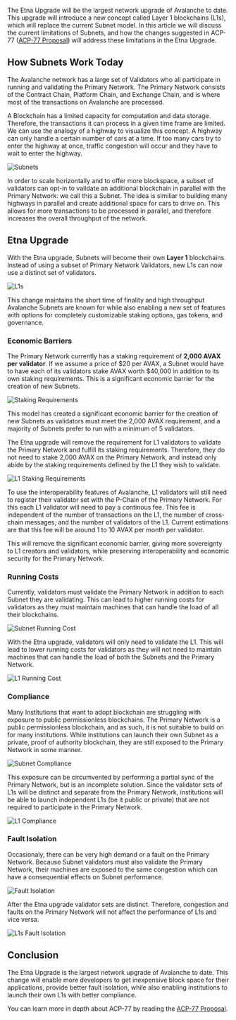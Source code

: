 
The <GlossaryTerm>Etna Upgrade</GlossaryTerm> will be the largest network upgrade of <GlossaryTerm>Avalanche</GlossaryTerm> to date. This upgrade will introduce a new concept called Layer 1 blockchains (L1s), which will replace the current Subnet model. In this article we will discuss the current limitations of Subnets, and how the changes suggested in <GlossaryTerm>ACP-77</GlossaryTerm> ([ACP-77 Proposal](https://github.com/avalanche-foundation/ACPs/blob/main/ACPs/77-reinventing-subnets/README.md)) will address these limitations in the Etna Upgrade.

<YouTube id="6t2agl0J0OU" />

## How Subnets Work Today

The Avalanche network has a large set of <GlossaryTerm>Validator</GlossaryTerm>s who all participate in running and validating the <GlossaryTerm>Primary Network</GlossaryTerm>. The Primary Network consists of the <GlossaryTerm>Contract Chain</GlossaryTerm>, <GlossaryTerm>Platform Chain</GlossaryTerm>, and <GlossaryTerm>Exchange Chain</GlossaryTerm>, and is where most of the transactions on Avalanche are processed.

A <GlossaryTerm>Blockchain</GlossaryTerm> has a limited capacity for computation and data storage. Therefore, the transactions it can process in a given time frame are limited. We can use the analogy of a highway to visualize this concept. A highway can only handle a certain number of cars at a time. If too many cars try to enter the highway at once, traffic congestion will occur and they have to wait to enter the highway.

![Subnets](/common-images/multi-chain-architecture/etna-upgrade/subnets.png)

In order to scale horizontally and to offer more blockspace, a subset of validators can opt-in to validate an additional blockchain in parallel with the Primary Network: we call this a Subnet. The idea is similiar to building many highways in parallel and create additional space for cars to drive on. This allows for more transactions to be processed in parallel, and therefore increases the overall throughput of the network.

## Etna Upgrade

With the Etna upgrade, Subnets will become their own **Layer 1** blockchains. Instead of using a subset of Primary Network Validators, new L1s can now use a distinct set of validators.

![L1s](/common-images/multi-chain-architecture/etna-upgrade/l1s.png)

This change maintains the short time of finality and high throughput Avalanche Subnets are known for while also enabling a new set of features with options for completely customizable staking options, gas tokens, and governance.

### Economic Barriers

The Primary Network currently has a staking requirement of **2,000 AVAX per validator**. If we assume a price of \$20 per AVAX, a Subnet would have to have each of its validators stake AVAX worth \$40,000 in addition to its own staking requirements. This is a significant economic barrier for the creation of new Subnets.

![Staking Requirements](/common-images/multi-chain-architecture/etna-upgrade/subnets-staking-requirements.png)

This model has created a significant economic barrier for the creation of new Subnets as validators must meet the 2,000 AVAX requirement, and a majority of Subnets prefer to run with a minimum of 5 validators.

The Etna upgrade will remove the requirement for L1 validators to validate the Primary Network and fulfill its staking requirements. Therefore, they do not need to stake 2,000 AVAX on the Primary Network, and instead only abide by the staking requirements defined by the L1 they wish to validate.

![L1 Staking Requirements](/common-images/multi-chain-architecture/etna-upgrade/l1s-staking-requirement.png)

To use the interoperability features of Avalanche, L1 validators will still need to register their validator set with the P-Chain of the Primary Network. For this each L1 validator will need to pay a continous fee. This fee is independent of the number of transactions on the L1, the number of cross-chain messages, and the number of validators of the L1. Current estimations are that this fee will be around 1 to 10 AVAX per month per validator.

This will remove the significant economic barrier, giving more sovereignty to L1 creators and validators, while preserving interoperability and economic security for the Primary Network.

### Running Costs

Currently, validators must validate the Primary Network in addition to each Subnet they are validating. This can lead to higher running costs for validators as they must maintain machines that can handle the load of all their blockchains.

![Subnet Running Cost](/common-images/multi-chain-architecture/etna-upgrade/subnet-running-cost.png)

With the Etna upgrade, validators will only need to validate the L1. This will lead to lower running costs for validators as they will not need to maintain machines that can handle the load of both the Subnets and the Primary Network.

![L1 Running Cost](/common-images/multi-chain-architecture/etna-upgrade/l1-running-cost.png)

### Compliance

Many Institutions that want to adopt blockchain are struggling with exposure to public permissionless blockchains. The Primary Network is a public permissionless blockchain, and as such, it is not suitable to build on for many institutions. While institutions can launch their own Subnet as a private, proof of authority blockchain, they are still exposed to the Primary Network in some manner.

![Subnet Compliance](/common-images/multi-chain-architecture/etna-upgrade/subnets-compliance.png)

This exposure can be circumvented by performing a partial sync of the Primary Network, but is an incomplete solution. Since the validator sets of L1s will be distinct and separate from the Primary Network, institutions will be able to launch independent L1s (be it public or private) that are not required to participate in the Primary Network.

![L1 Compliance](/common-images/multi-chain-architecture/etna-upgrade/l1s-compliance.png)

### Fault Isolation

Occasionaly, there can be very high demand or a fault on the Primary Network. Because Subnet validators must also validate the Primary Network, their machines are exposed to the same congestion which can have a consequential effects on Subnet performance.

![Fault Isolation](/common-images/multi-chain-architecture/etna-upgrade/subnets-primary-network-congestion.png)

After the Etna upgrade validator sets are distinct. Therefore, congestion and faults on the Primary Network will not affect the performance of L1s and vice versa.

![L1s Fault Isolation](/common-images/multi-chain-architecture/etna-upgrade/l1s-primary-network-faults.png)

## Conclusion

The Etna Upgrade is the largest network upgrade of Avalanche to date. This change will enable more developers to get inexpensive block space for their applications, provide better fault isolation, while also enabling institutions to launch their own L1s with better compliance.

You can learn more in depth about ACP-77 by reading the [ACP-77 Proposal](https://github.com/avalanche-foundation/ACPs/blob/main/ACPs/77-reinventing-subnets/README.md).
